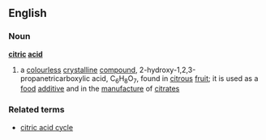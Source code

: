 ==English==
===Noun===
'''[[citric]] [[acid]]'''
#{{chemistry}} a [[colourless]] [[crystalline]] [[compound]], 2-hydroxy-1,2,3-propanetricarboxylic acid, C<sub>6</sub>H<sub>8</sub>O<sub>7</sub>, found in [[citrous]] [[fruit]]; it is used as a [[food]] [[additive]] and in the [[manufacture]] of [[citrate]]s
===Related terms===
*[[citric acid cycle]]